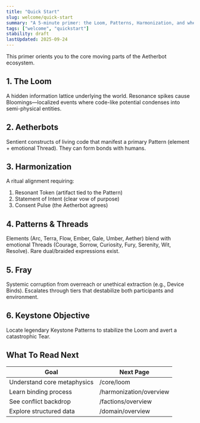 ```yaml
---
title: "Quick Start"
slug: welcome/quick-start
summary: "A 5-minute primer: the Loom, Patterns, Harmonization, and where Fray fits."
tags: ["welcome", "quickstart"]
stability: draft
lastUpdated: 2025-09-24
---
```


This primer orients you to the core moving parts of the Aetherbot ecosystem.

## 1. The Loom

A hidden information lattice underlying the world. Resonance spikes cause Bloomings—localized events where code-like potential condenses into semi-physical entities.

## 2. Aetherbots

Sentient constructs of living code that manifest a primary Pattern (element + emotional Thread). They can form bonds with humans.

## 3. Harmonization

A ritual alignment requiring:

1. Resonant Token (artifact tied to the Pattern)
2. Statement of Intent (clear vow of purpose)
3. Consent Pulse (the Aetherbot agrees)

## 4. Patterns & Threads

Elements (Arc, Terra, Flow, Ember, Gale, Umber, Aether) blend with emotional Threads (Courage, Sorrow, Curiosity, Fury, Serenity, Wit, Resolve). Rare dual/braided expressions exist.

## 5. Fray

Systemic corruption from overreach or unethical extraction (e.g., Device Binds). Escalates through tiers that destabilize both participants and environment.

## 6. Keystone Objective

Locate legendary Keystone Patterns to stabilize the Loom and avert a catastrophic Tear.

## What To Read Next

| Goal                        | Next Page               |
| --------------------------- | ----------------------- |
| Understand core metaphysics | /core/loom              |
| Learn binding process       | /harmonization/overview |
| See conflict backdrop       | /factions/overview      |
| Explore structured data     | /domain/overview        |
